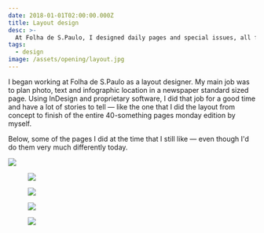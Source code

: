 ```yaml
---
date: 2018-01-01T02:00:00.000Z
title: Layout design
desc: >-
  At Folha de S.Paulo, I designed daily pages and special issues, all for print
tags:
  - design
image: /assets/opening/layout.jpg
---
```


I began working at Folha de S.Paulo as a layout designer. My main job was to plan photo, text and infographic location in a newspaper standard sized page. Using InDesign and proprietary software, I did that job for a good time and have a lot of stories to tell — like the one that I did the layout from concept to finish of the entire 40-something pages monday edition by myself.

Below, some of the pages I did at the time that I still like — even though I'd do them very much differently today.

![](/design-inovacao.jpg)

<figure className="mosaic full">

![](/design-eletrizante.jpg)

![](/design-manje.jpg)

</figure>

<figure className="mosaic full">

![](/design-pedal.jpeg)

![](/design-ralo.jpg)

</figure>
